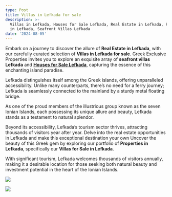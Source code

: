 ```yaml
---
type: Post
title: Villas in Lefkada for sale
description: >-
  Villas in Lefkada, Houses for Sale Lefkada, Real Estate in Lefkada, Properties
  in Lefkada, Seafront Villas Lefkada
date: '2024-08-05'
---
```

Embark on a journey to discover the allure of **Real Estate in Lefkada**, with our carefully curated selection of **Villas in Lefkada for sale**. Greek Exclusive Properties invites you to explore an exquisite array of **seafront villas Lefkada** and [**Houses for Sale Lefkada**](https://www.greekexclusiveproperties.com/villas-in-lefkada/), capturing the essence of this enchanting island paradise.

Lefkada distinguishes itself among the Greek islands, offering unparalleled  accessibility. Unlike many counterparts, there’s no need for a ferry 
journey; Lefkada is seamlessly connected to the mainland by a sturdy  metal floating bridge.

As one of the proud members of the illustrious group known as the seven  Ionian Islands, each possessing its unique allure and beauty, Lefkada  stands as a testament to natural splendor.

Beyond its accessibility, Lefkada’s tourism sector thrives, attracting  thousands of visitors year after year. Delve into the real estate  opportunities in Lefkada and make this exceptional destination your own  Uncover the beauty of this Greek gem by exploring our portfolio of **Properties in Lefkada**, specifically our **Villas for Sale in Lefkada**.

With  significant tourism, Lefkada welcomes thousands of visitors annually,  making it a desirable location for those seeking both natural beauty and  investment potential in the heart of the Ionian Islands.

![](/images/GREEK%20ISLANDS%20Real%20Estate,%20Real%20estate%20in%20Greece,%20Property%20for%20Sale%20.jpg)



![](/images/Greek%20Villa%20with%20Swimming%20Pool,%20House%20with%20Pool%20For%20Sale%20GREECE%20.jpg)
